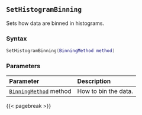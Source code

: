 ## `SetHistogramBinning`

Sets how data are binned in histograms.

### Syntax {-}

``` .lua
SetHistogramBinning(BinningMethod method)
```

### Parameters {-}

**Parameter** | **Description**
| :-- | :-- |
|[`BinningMethod`](#binningmethod) method | How to bin the data. |

{{< pagebreak >}}